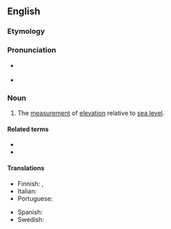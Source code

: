 ==English==
{{wikipedia}}

===Etymology===
{{confix|en|hypso|metry}}

===Pronunciation===
* {{a|UK}} {{IPA|en|/hɪpˈsɒm.ə.tɹi/}}
* {{a|US}} {{IPA|en|/hɪpˈsɑm.ə.tɹi/}}

===Noun===
{{en-noun|-}}

# The [[measurement]] of [[elevation]] relative to [[sea level]].

====Related terms====
* {{l|en|hypsometric}}
* {{l|en|hypsometer}}

====Translations====
{{trans-top|measurement of elevation relative to sea level}}
* Finnish: {{t|fi|hypsometria}}, {{t+|fi|korkeudenmittaus}}
* Italian: {{t|it|ipsometria|f}}
* Portuguese: {{t|pt|hipsometria|f}}
{{trans-mid}}
* Spanish: {{t|es|hipsometría|f}}
* Swedish: {{t|sv|hypsometri|c}}
{{trans-bottom}}